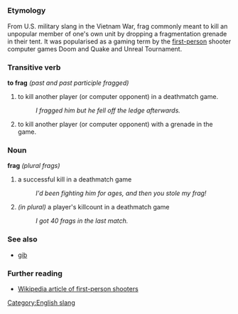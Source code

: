 =={{en}}==
[[Category:English slang]]
===Etymology===
From U.S. military slang in the Vietnam War, frag commonly meant to kill an unpopular member of one's own unit by dropping a fragmentation grenade in their tent. It was popularised as a gaming term by the [[first-person]] shooter computer games Doom and Quake and Unreal Tournament.

===Transitive verb===
'''to frag''' ''(past and past participle fragged)''
#to kill another player (or computer opponent) in a deathmatch game.
#:''I fragged him but he fell off the ledge afterwards.''
#to kill another player (or computer opponent) with a grenade in the game.

===Noun===
'''frag''' ''(plural frags)''
#a successful kill in a deathmatch game
#:''I'd been fighting him for ages, and then you stole my frag!''
#''(in plural)'' a player's killcount in a deathmatch game
#:''I got 40 frags in the last match.''

===See also===
*[[gib]]

===Further reading===
*[[w:first-person shooter|Wikipedia article of first-person shooters]]